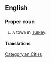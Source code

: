 ==English==
{{wikipedia}}

===Proper noun===
{{en-proper noun}}

# A town in [[Turkey]].

====Translations====
{{trans-top|town}}
{{trans-mid}}
{{trans-bottom}}

[[Category:en:Cities]]